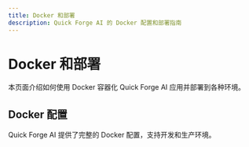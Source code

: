 ```yaml
---
title: Docker 和部署
description: Quick Forge AI 的 Docker 配置和部署指南
---
```


# Docker 和部署

本页面介绍如何使用 Docker 容器化 Quick Forge AI 应用并部署到各种环境。

## Docker 配置

Quick Forge AI 提供了完整的 Docker 配置，支持开发和生产环境。 